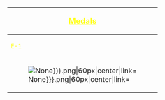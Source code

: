 {| cellspacing="5" cellpadding="0" style="width:600px; margin:0px; background:#396; text-align:center;"
!colspan="5"|<font size=4 color=#ffff1a> <u>Medals</u>
|-
!<font size=2 color=#ffff1a>E-1
!<font size=2 color=#ffff1a>E-2
!<font size=2 color=#ffff1a>E-3
!<font size=2 color=#ffff1a>E-4
!<font size=2 color=#ffff1a>E-5
|-
| style="background:#{{#switch: {{{e1|None}}}|Hard=ff0|Normal=ffa500|Easy=ffc0cb|fff}};" |[[File:EventMedal-{{{e1|None}}}.png|60px|center|link=]]
| style="background:#{{#switch: {{{e2|None}}}|Hard=ff0|Normal=ffa500|Easy=ffc0cb||fff}};" |[[File:EventMedal-{{{e2|None}}}.png|60px|center|link=]]
| style="background:#{{#switch: {{{e3|None}}}|Hard=ff0|Normal=ffa500|Easy=ffc0cb||fff}};" |[[File:EventMedal-{{{e3|None}}}.png|60px|center|link=]]
| style="background:#{{#switch: {{{e4|None}}}|Hard=ff0|Normal=ffa500|Easy=ffc0cb||fff}};" |[[File:EventMedal-{{{e4|None}}}.png|60px|center|link=]]
| style="background:#{{#switch: {{{e5|None}}}|Hard=ff0|Normal=ffa500|Easy=ffc0cb||fff}};" |[[File:EventMedal-{{{e5|None}}}.png|60px|center|link=]]
|}